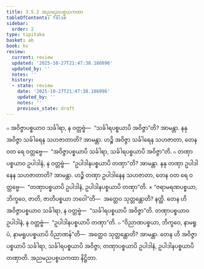 ```yaml
---
title: 3.5.2 အညမညပစ္စယကထာ
tableOfContents: false
sidebar:
  order: 2
type: tipitaka
basket: ab
book: kv
review:
  current: review
  updated: '2025-10-27T21:47:38.186096'
  updated_by: ''
  notes: ''
  history:
  - state: review
    date: '2025-10-27T21:47:38.186096'
    updated_by: ''
    notes: ''
    previous_state: draft
---
```



<ReviewStatus review={frontmatter.review} showDetails={true} />

<HypothesisAnnotation frontmatter={frontmatter} />

<DynamicBreadcrumb />

<Division number="718" book="kv" e="ch" v="32" p="370">

<Paragraph number="2292" book="kv">
๐ အဝိဇ္ဇာပစ္စယာဝ သင်္ခါရာ, န ဝတ္တဗ္ဗံ—  “သင်္ခါရပစ္စယာပိ အဝိဇ္ဇာ”တိ? အာမန္တာ. နနု အဝိဇ္ဇာ သင်္ခါရေန သဟဇာတာတိ? အာမန္တာ. ဟဉ္စိ အဝိဇ္ဇာ သင်္ခါရေန သဟဇာတာ, တေန ဝတ ရေ ဝတ္တဗ္ဗေ—  “အဝိဇ္ဇာပစ္စယာပိ သင်္ခါရာ, သင်္ခါရပစ္စယာပိ အဝိဇ္ဇာ”တိ.
</Paragraph>

<Paragraph number="2293" book="kv">
๐ တဏှာပစ္စယာဝ ဥပါဒါနံ, န ဝတ္တဗ္ဗံ—  “ဥပါဒါနပစ္စယာပိ တဏှာ”တိ? အာမန္တာ. နနု တဏှာ ဥပါဒါနေန သဟဇာတာတိ? အာမန္တာ. ဟဉ္စိ တဏှာ ဥပါဒါနေန သဟဇာတာ, တေန ဝတ ရေ ဝတ္တဗ္ဗေ—  “တဏှာပစ္စယာပိ ဥပါဒါနံ, ဥပါဒါနပစ္စယာပိ တဏှာ”တိ.
</Paragraph>

</Division>
<Division number="719" book="kv" e="ch" v="32" p="371">

<Paragraph number="2294" book="kv">
× “ဇရာမရဏပစ္စယာ, ဘိက္ခဝေ, ဇာတိ, ဇာတိပစ္စယာ ဘဝေါ”တိ—  အတ္ထေဝ သုတ္တန္တောတိ? နတ္ထိ. တေန ဟိ အဝိဇ္ဇာပစ္စယာဝ သင်္ခါရာ, န ဝတ္တဗ္ဗံ—  “သင်္ခါရပစ္စယာပိ အဝိဇ္ဇာ”တိ. တဏှာပစ္စယာဝ ဥပါဒါနံ, န ဝတ္တဗ္ဗံ—  “ဥပါဒါနပစ္စယာပိ တဏှာ”တိ.
</Paragraph>

<Paragraph number="2295" book="kv">
๐ “ဝိညာဏပစ္စယာ, ဘိက္ခဝေ, နာမရူပံ, နာမရူပပစ္စယာပိ ဝိညာဏန်”တိ—  အတ္ထေဝ သုတ္တန္တောတိ? အာမန္တာ. တေန ဟိ အဝိဇ္ဇာပစ္စယာပိ သင်္ခါရာ, သင်္ခါရပစ္စယာပိ အဝိဇ္ဇာ; တဏှာပစ္စယာပိ ဥပါဒါနံ, ဥပါဒါနပစ္စယာပိ တဏှာတိ.

</Paragraph>
</Division>

<Paragraph number="2296" type="center" book="kv">
အညမညပစ္စယကထာ နိဋ္ဌိတာ.
</Paragraph>